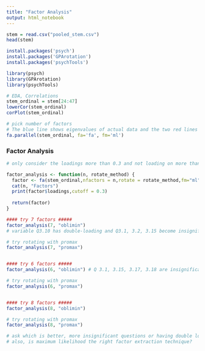 ```yaml
---
title: "Factor Analysis"
output: html_notebook
---
```


```r
stem = read.csv("pooled_stem.csv")
head(stem)
```

```r
install.packages('psych')
install.packages('GPArotation')
install.packages('psychTools')

library(psych)
library(GPArotation)
library(psychTools)
```

```r
# EDA, Correlations
stem_ordinal = stem[24:47]
lowerCor(stem_ordinal)
corPlot(stem_ordinal)

# pick number of factors 
# The blue line shows eigenvalues of actual data and the two red lines (placed on top of each other) show simulated and resampled data. Here we look at the large drops in the actual data and spot the point where it levels off to the right. Also we locate the point of inflection – the point where the gap between simulated data and actual data tends to be minimum.
fa.parallel(stem_ordinal, fa='fa', fm='ml')
```
### Factor Analysis
```r
# only consider the loadings more than 0.3 and not loading on more than one factor (called double loading). Note that negative values are acceptable here. 

factor_analysis <- function(n, rotate_method) {
  factor <- fa(stem_ordinal,nfactors = n,rotate = rotate_method,fm="ml")
  cat(n, "Factors")
  print(factor$loadings,cutoff = 0.3)
  
  return(factor)
}

#### try 7 factors #####
factor_analysis(7, "oblimin") 
# variable Q3.10 has double-loading and Q3.1, 3.2, 3.15 become insignificant. so let's try other factor numbers

# try rotating with promax
factor_analysis(7, "promax")


#### try 6 factors #####
factor_analysis(6, "oblimin") # Q 3.1, 3.15, 3.17, 3.18 are insignificant

# try rotating with promax
factor_analysis(6, "promax")


#### try 8 factors #####
factor_analysis(8, "oblimin")

# try rotating with promax
factor_analysis(8, "promax")

# ask which is better, more insignificant questions or having double loading?!
# also, is maximum likelihood the right factor extraction technique?
```


